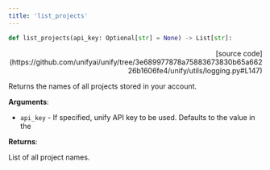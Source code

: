 ```yaml
---
title: 'list_projects'
---
```


```python
def list_projects(api_key: Optional[str] = None) -> List[str]:
```

<p align="right">[source code](https://github.com/unifyai/unify/tree/3e689977878a75883673830b65a66226b1606fe4/unify/utils/logging.py#L147)</p>

Returns the names of all projects stored in your account.

**Arguments**:

- `api_key` - If specified, unify API key to be used. Defaults to the value in the



**Returns**:

List of all project names.